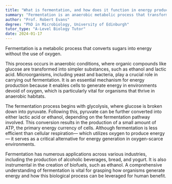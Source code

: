 ```yaml
---
title: "What is fermentation, and how does it function in energy production?"
summary: "Fermentation is an anaerobic metabolic process that transforms sugar into energy, allowing organisms to generate energy without the need for oxygen."
author: "Prof. Robert Evans"
degree: "PhD in Microbiology, University of Edinburgh"
tutor_type: "A-Level Biology Tutor"
date: 2024-01-17
---
```


Fermentation is a metabolic process that converts sugars into energy without the use of oxygen.

This process occurs in anaerobic conditions, where organic compounds like glucose are transformed into simpler substances, such as ethanol and lactic acid. Microorganisms, including yeast and bacteria, play a crucial role in carrying out fermentation. It is an essential mechanism for energy production because it enables cells to generate energy in environments devoid of oxygen, which is particularly vital for organisms that thrive in anaerobic habitats.

The fermentation process begins with glycolysis, where glucose is broken down into pyruvate. Following this, pyruvate can be further converted into either lactic acid or ethanol, depending on the fermentation pathway involved. This conversion results in the production of a small amount of ATP, the primary energy currency of cells. Although fermentation is less efficient than cellular respiration— which utilizes oxygen to produce energy— it serves as a critical alternative for energy generation in oxygen-scarce environments.

Fermentation has numerous applications across various industries, including the production of alcoholic beverages, bread, and yogurt. It is also instrumental in the creation of biofuels, such as ethanol. A comprehensive understanding of fermentation is vital for grasping how organisms generate energy and how this biological process can be leveraged for human benefit.
    